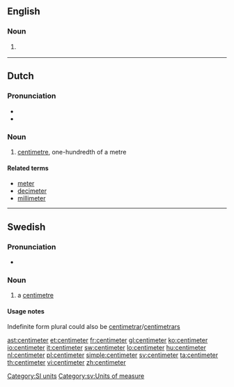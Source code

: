 ==English==

===Noun===
{{en-noun}}

# {{US}} {{alternative spelling of|[[centimetre]]}}

[[Category:SI units]]

----

==Dutch==

===Pronunciation===
* {{IPA|/'sɛntiˌmetər/|lang=nl}}
* {{audio|nl-centimeter.ogg|centimeter}}

===Noun===
{{nl-noun|centimeters|centimetertje}}

# [[centimetre]], one-hundredth of a metre

====Related terms====
* [[meter]]
* [[decimeter]]
* [[millimeter]]

----

==Swedish==

===Pronunciation===
* {{audio|Sv-centimeter.ogg|Audio}}

===Noun===
{{sv-noun-irreg-c|2=centimetern|3=centimeter|4=centimeterna}}

# a [[centimetre]]

====Usage notes====
Indefinite form plural could also be [[centimetrar]]/[[centimetrars]]

[[Category:sv:Units of measure]]

[[ast:centimeter]]
[[et:centimeter]]
[[fr:centimeter]]
[[gl:centimeter]]
[[ko:centimeter]]
[[io:centimeter]]
[[it:centimeter]]
[[sw:centimeter]]
[[lo:centimeter]]
[[hu:centimeter]]
[[nl:centimeter]]
[[pl:centimeter]]
[[simple:centimeter]]
[[sv:centimeter]]
[[ta:centimeter]]
[[th:centimeter]]
[[vi:centimeter]]
[[zh:centimeter]]